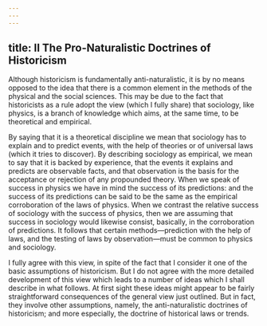 ```yaml
---
---
---
```

title: II The Pro-Naturalistic Doctrines of Historicism
---




Although historicism is fundamentally anti-naturalistic, it is by no means opposed to the idea that there is a common element in the methods of the physical and the social sciences. This may be due to the fact that historicists as a rule adopt the view (which I fully share) that sociology, like physics, is a branch of knowledge which aims, at the same time, to be theoretical and empirical.

By saying that it is a theoretical discipline we mean that sociology has to explain and to predict events, with the help of theories or of universal laws (which it tries to discover). By describing sociology as empirical, we mean to say that it is backed by experience, that the events it explains and predicts are observable facts, and that observation is the basis for the acceptance or rejection of any propounded theory. When we speak of success in physics we have in mind the success of its predictions: and the success of its predictions can be said to be the same as the empirical corroboration of the laws of physics. When we contrast the relative success of sociology with the success of physics, then we are assuming that success in sociology would likewise consist, basically, in the corroboration of predictions. It follows that certain methods—prediction with the help of laws, and the testing of laws by observation—must be common to physics and sociology.

I fully agree with this view, in spite of the fact that I consider it one of the basic assumptions of historicism. But I do not agree with the more detailed development of this view which leads to a number of ideas which I shall describe in what follows. At first sight these ideas might appear to be fairly straightforward consequences of the general view just outlined. But in fact, they involve other assumptions, namely, the anti-naturalistic doctrines of historicism; and more especially, the doctrine of historical laws or trends.